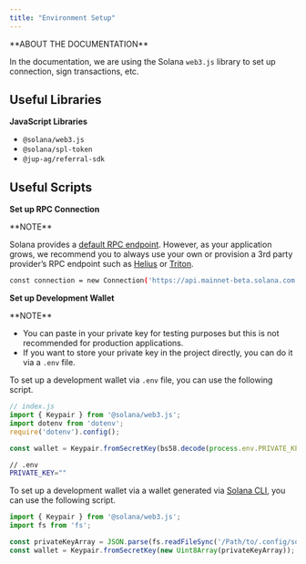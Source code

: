 ```yaml
---
title: "Environment Setup"
---
```


<Info>
  **ABOUT THE DOCUMENTATION**

  In the documentation, we are using the Solana `web3.js` library to set up connection, sign transactions, etc.
</Info>

## Useful Libraries

**JavaScript Libraries**

* `@solana/web3.js`
* `@solana/spl-token`
* `@jup-ag/referral-sdk`

## Useful Scripts

**Set up RPC Connection**

<Info>
  **NOTE**

  Solana provides a [default RPC endpoint](https://solana.com/docs/core/clusters). However, as your application grows, we recommend you to always use your own or provision a 3rd party provider’s RPC endpoint such as [Helius](https://helius.dev/) or [Triton](https://triton.one/).
</Info>

```bash
const connection = new Connection('https://api.mainnet-beta.solana.com');
```

**Set up Development Wallet**

<Info>
  **NOTE**

  * You can paste in your private key for testing purposes but this is not recommended for production applications.
  * If you want to store your private key in the project directly, you can do it via a `.env` file.
</Info>

To set up a development wallet via `.env` file, you can use the following script.

```js
// index.js
import { Keypair } from '@solana/web3.js';
import dotenv from 'dotenv';
require('dotenv').config();

const wallet = Keypair.fromSecretKey(bs58.decode(process.env.PRIVATE_KEY || '')));
```

```bash
// .env
PRIVATE_KEY=""
```

To set up a development wallet via a wallet generated via [Solana CLI](https://solana.com/docs/intro/installation#solana-cli-basics), you can use the following script.

```js
import { Keypair } from '@solana/web3.js';
import fs from 'fs';

const privateKeyArray = JSON.parse(fs.readFileSync('/Path/to/.config/solana/id.json', 'utf8').trim());
const wallet = Keypair.fromSecretKey(new Uint8Array(privateKeyArray));
```
